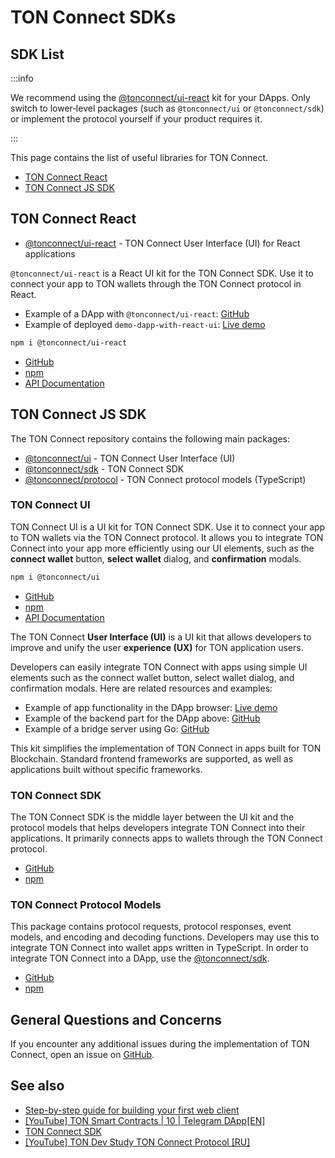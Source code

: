 
# TON Connect SDKs

## SDK List

:::info

We recommend using the [@tonconnect/ui-react](https://github.com/ton-connect/sdk/tree/main/packages/ui-react) kit for your DApps. Only switch to lower‑level packages (such as `@tonconnect/ui` or `@tonconnect/sdk`) or implement the protocol yourself if your product requires it.

:::

This page contains the list of useful libraries for TON Connect.

- [TON Connect React](/v3/guidelines/ton-connect/guidelines/developers#ton-connect-react)
- [TON Connect JS SDK](/v3/guidelines/ton-connect/guidelines/developers#ton-connect-js-sdk)

## TON Connect React

- [@tonconnect/ui-react](https://github.com/ton-connect/sdk/tree/main/packages/ui-react) - TON Connect User Interface (UI) for React applications

`@tonconnect/ui-react` is a React UI kit for the TON Connect SDK. Use it to connect your app to TON wallets through the TON Connect protocol in React.

- Example of a DApp with `@tonconnect/ui-react`: [GitHub](https://github.com/ton-connect/demo-dapp-with-react-ui)
- Example of deployed `demo-dapp-with-react-ui`: [Live demo](https://ton-connect.github.io/demo-dapp-with-react-ui/)

```bash
npm i @tonconnect/ui-react
```

- [GitHub](https://github.com/ton-connect/sdk/tree/main/packages/ui-react)
- [npm](https://www.npmjs.com/package/@tonconnect/ui-react)
- [API Documentation](https://ton-connect.github.io/sdk/modules/_tonconnect_ui-react.html)

## TON Connect JS SDK

The TON Connect repository contains the following main packages:

- [@tonconnect/ui](/v3/guidelines/ton-connect/guidelines/developers#ton-connect-ui) - TON Connect User Interface (UI)
- [@tonconnect/sdk](/v3/guidelines/ton-connect/guidelines/developers#ton-connect-sdk)  - TON Connect SDK
- [@tonconnect/protocol](/v3/guidelines/ton-connect/guidelines/developers#ton-connect-protocol-models) - TON Connect protocol models (TypeScript)

### TON Connect UI

TON Connect UI is a UI kit for TON Connect SDK. Use it to connect your app to TON wallets via the TON Connect protocol. It allows you to integrate TON Connect into your app more efficiently using our UI elements, such as the **connect wallet** button, **select wallet** dialog, and **confirmation** modals.

```bash
npm i @tonconnect/ui
```

- [GitHub](https://github.com/ton-connect/sdk/tree/main/packages/ui)
- [npm](https://www.npmjs.com/package/@tonconnect/ui)
- [API Documentation](https://ton-connect.github.io/sdk/modules/_tonconnect_ui.html)

The TON Connect **User Interface (UI)** is a UI kit that allows developers to improve and unify the user **experience (UX)** for TON application users.

Developers can easily integrate TON Connect with apps using simple UI elements such as the connect wallet button, select wallet dialog, and confirmation modals. Here are related resources and examples:

- Example of app functionality in the DApp browser: [Live demo](https://ton-connect.github.io/demo-dapp/)
- Example of the backend part for the DApp above: [GitHub](https://github.com/ton-connect/demo-dapp-backend)
- Example of a bridge server using Go: [GitHub](https://github.com/ton-connect/bridge)

This kit simplifies the implementation of TON Connect in apps built for TON Blockchain.
Standard frontend frameworks are supported, as well as applications built without specific frameworks.

### TON Connect SDK

The TON Connect SDK is the middle layer between the UI kit and the protocol models that helps developers integrate TON Connect into their applications. It primarily connects apps to wallets through the TON Connect protocol.


- [GitHub](https://github.com/ton-connect/sdk/tree/main/packages/sdk)
- [npm](https://www.npmjs.com/package/@tonconnect/sdk)

### TON Connect Protocol Models

This package contains protocol requests, protocol responses, event models, and encoding and decoding functions. Developers may use this to integrate TON Connect into wallet apps written in TypeScript. In order to integrate TON Connect into a DApp, use the [@tonconnect/sdk](https://www.npmjs.com/package/@tonconnect/sdk).

- [GitHub](https://github.com/ton-connect/sdk/tree/main/packages/protocol)
- [npm](https://www.npmjs.com/package/@tonconnect/protocol)

## General Questions and Concerns

If you encounter any additional issues during the implementation of TON Connect, open an issue on [GitHub](https://github.com/ton-blockchain/ton-connect/issues).

## See also

- [Step-by-step guide for building your first web client](https://helloworld.tonstudio.io/03-client/)
- [\[YouTube\] TON Smart Contracts | 10 | Telegram DApp\[EN\]](https://www.youtube.com/watch?v=D6t3eZPdgAU&t=254s&ab_channel=AlefmanVladimir%5BEN%5D)
- [TON Connect SDK](https://github.com/ton-connect/sdk/tree/main/packages/sdk)
- [\[YouTube\] TON Dev Study TON Connect Protocol \[RU\]](https://www.youtube.com/playlist?list=PLyDBPwv9EPsCJ226xS5_dKmXXxWx1CKz_)

<Feedback />
